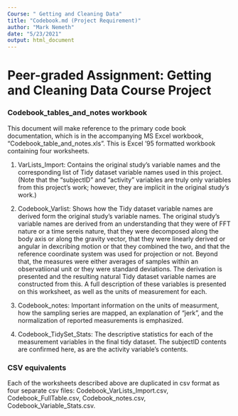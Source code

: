 ```yaml
---
Course: " Getting and Cleaning Data"
title: "Codebook.md (Project Requirement)"
author: "Mark Nemeth"
date: "5/23/2021"
output: html_document
---
```


# Peer-graded Assignment: Getting and Cleaning Data Course Project

### Codebook_tables_and_notes workbook

This document will make reference to the primary code book documentation, which is in the accompanying MS Excel workbook, "Codebook_table_and_notes.xls".  This is Excel '95 formatted workbook containing four worksheets.

1. VarLists_Import:
        Contains the original study's variable names and the corresponding list of Tidy dataset variable names used in this project.  (Note that the "subjectID" and "activity" variables are truly only variables from this project's work; however, they are implicit in the original study's work.)

2. Codebook_Varlist: 
        Shows how the Tidy dataset variable names are derived form the original study's variable names.  The original study's variable names are derived from an understanding that they were of FFT nature or a time sereis nature, that they were decomposed along the body axis or along the gravity vector, that they were linearly derived or angular in dexcribing motion or that they combined the two, and that the reference coordinate system was used for projection or not.  Beyond that, the measures were either averages of samples within an observatiional unit or they were standard deviations.  The derivation is presented and the resulting natural Tidy dataset variable names are constructed from this.  A full description of these variables is presented on this worksheet, as well as the units of measurement for each.
        
3. Codebook_notes:
        Important information on the units of measurment, how the sampling series are mapped, an explanation of "jerk", and the normalization of reported measurements is emphasized.
        
4. Codebook_TidySet_Stats:
        The descriptive statistics for each of the measurement variables in the final tidy dataset.  The subjectID contents are confirmed here, as are the activity variable's contents.
        
        
### CSV equivalents

Each of the worksheets described above are duplicated in csv format as four separate csv files: Codebook_VarLists_Import.csv, Codebook_FullTable.csv, Codebook_notes.csv, Codebook_Variable_Stats.csv.